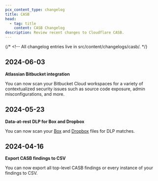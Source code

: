 ```yaml
---
pcx_content_type: changelog
title: CASB
head:
  - tag: title
    content: CASB Changelog
description: Review recent changes to Cloudflare CASB.
---
```



{/* <!-- All changelog entries live in src/content/changelogs/casb/. */}

<ProductChangelog product="casb" hideEntry="2024-06-16-cloudflare-one" />

## 2024-06-03

**Atlassian Bitbucket integration**

You can now scan your Bitbucket Cloud workspaces for a variety of contextualized security issues such as source code exposure, admin misconfigurations, and more.

## 2024-05-23

**Data-at-rest DLP for Box and Dropbox**

You can now scan your [Box](/cloudflare-one/applications/casb/casb-integrations/box/#data-loss-prevention-optional) and [Dropbox](/cloudflare-one/applications/casb/casb-integrations/dropbox/#data-loss-prevention-optional) files for DLP matches.

## 2024-04-16

**Export CASB findings to CSV**

You can now export all top-level CASB findings or every instance of your findings to CSV.
